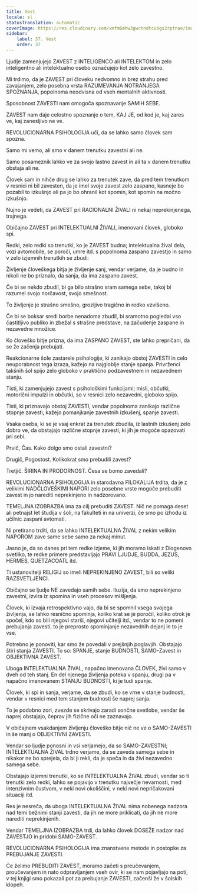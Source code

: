 ```yaml
---
title: Vest
locale: sl
statusTranslation: automatic
coverImage: https://res.cloudinary.com/xmfm6mhw3gwctndtcubgx2rptnae/image/upload/v1740337243/small_cover_educacion_fundamental_a051170f1c.webp
sidebar:
    label: 37. Vest
    order: 37
---
```

Ljudje zamenjujejo ZAVEST z INTELIGENCO ali INTELEKTOM in zelo inteligentno ali intelektualno osebo označujejo kot zelo zavestno.

Mi trdimo, da je ZAVEST pri človeku nedvomno in brez strahu pred zavajanjem, zelo posebna vrsta RAZUMEVANJA NOTRANJEGA SPOZNANJA, popolnoma neodvisna od vseh mentalnih aktivnosti.

Sposobnost ZAVESTI nam omogoča spoznavanje SAMIH SEBE.

ZAVEST nam daje celostno spoznanje o tem, KAJ JE, od kod je, kaj zares ve, kaj zanesljivo ne ve.

REVOLUCIONARNA PSIHOLOGIJA uči, da se lahko samo človek sam spozna.

Samo mi vemo, ali smo v danem trenutku zavestni ali ne.

Samo posameznik lahko ve za svojo lastno zavest in ali ta v danem trenutku obstaja ali ne.

Človek sam in nihče drug se lahko za trenutek zave, da pred tem trenutkom v resnici ni bil zavesten, da je imel svojo zavest zelo zaspano, kasneje bo pozabil to izkušnjo ali pa jo bo ohranil kot spomin, kot spomin na močno izkušnjo.

Nujno je vedeti, da ZAVEST pri RACIONALNI ŽIVALI ni nekaj neprekinjenega, trajnega.

Običajno ZAVEST pri INTELEKTUALNI ŽIVALI, imenovani človek, globoko spi.

Redki, zelo redki so trenutki, ko je ZAVEST budna; intelektualna žival dela, vozi avtomobile, se poroči, umre itd. s popolnoma zaspano zavestjo in samo v zelo izjemnih trenutkih se zbudi:

Življenje človeškega bitja je življenje sanj, vendar verjame, da je budno in nikoli ne bo priznalo, da sanja, da ima zaspano zavest.

Če bi se nekdo zbudil, bi ga bilo strašno sram samega sebe, takoj bi razumel svojo norčavost, svojo smešnost.

To življenje je strašno smešno, grozljivo tragično in redko vzvišeno.

Če bi se boksar sredi borbe nenadoma zbudil, bi sramotno pogledal vso častitljivo publiko in zbežal s strašne predstave, na začudenje zaspane in nezavedne množice.

Ko človeško bitje prizna, da ima ZASPANO ZAVEST, ste lahko prepričani, da se že začenja prebujati.

Reakcionarne šole zastarele psihologije, ki zanikajo obstoj ZAVESTI in celo neuporabnost tega izraza, kažejo na najgloblje stanje spanja. Privrženci takšnih šol spijo zelo globoko v praktično podzavestnem in nezavednem stanju.

Tisti, ki zamenjujejo zavest s psihološkimi funkcijami; misli, občutki, motorični impulzi in občutki, so v resnici zelo nezavedni, globoko spijo.

Tisti, ki priznavajo obstoj ZAVESTI, vendar popolnoma zanikajo različne stopnje zavesti, kažejo pomanjkanje zavestnih izkušenj, spanje zavesti.

Vsaka oseba, ki se je vsaj enkrat za trenutek zbudila, iz lastnih izkušenj zelo dobro ve, da obstajajo različne stopnje zavesti, ki jih je mogoče opazovati pri sebi.

Prvič, Čas. Kako dolgo smo ostali zavestni?

Drugič, Pogostost. Kolikokrat smo prebudili zavest?

Tretjič. ŠIRINA IN PRODORNOST. Česa se bomo zavedali?

REVOLUCIONARNA PSIHOLOGIJA in starodavna FILOKALIJA trdita, da je z velikimi NADČLOVEŠKIMI NAPORI zelo posebne vrste mogoče prebuditi zavest in jo narediti neprekinjeno in nadzorovano.

TEMELJNA IZOBRAZBA ima za cilj prebuditi ZAVEST. Nič ne pomaga deset ali petnajst let študija v šoli, na fakulteti in na univerzi, če smo po izhodu iz učilnic zaspani avtomati.

Ni pretirano trditi, da se lahko INTELEKTUALNA ŽIVAL z nekim velikim NAPOROM zave same sebe samo za nekaj minut.

Jasno je, da so danes pri tem redke izjeme, ki jih moramo iskati z Diogenovo svetilko, te redke primere predstavljajo PRAVI LJUDJE, BUDDA, JEZUS, HERMES, QUETZACOATL itd.

Ti ustanovitelji RELIGIJ so imeli NEPREKINJENO ZAVEST, bili so veliki RAZSVETLJENCI.

Običajno se ljudje NE zavedajo samih sebe. Iluzija, da smo neprekinjeno zavestni, izvira iz spomina in vseh procesov mišljenja.

Človek, ki izvaja retrospektivno vajo, da bi se spomnil vsega svojega življenja, se lahko resnično spominja, koliko krat se je poročil, koliko otrok je spočel, kdo so bili njegovi starši, njegovi učitelji itd., vendar to ne pomeni prebujanja zavesti, to je preprosto spominjanje nezavednih dejanj in to je vse.

Potrebno je ponoviti, kar smo že povedali v prejšnjih poglavjih. Obstajajo štiri stanja ZAVESTI. To so: SPANJE, stanje BUDNOSTI, SAMO-Zavest in OBJEKTIVNA ZAVEST.

Uboga INTELEKTUALNA ŽIVAL, napačno imenovana ČLOVEK, živi samo v dveh od teh stanj. En del njenega življenja poteka v spanju, drugi pa v napačno imenovanem STANJU BUDNOSTI, ki je tudi spanje.

Človek, ki spi in sanja, verjame, da se zbudi, ko se vrne v stanje budnosti, vendar v resnici med tem stanjem budnosti še naprej sanja.

To je podobno zori, zvezde se skrivajo zaradi sončne svetlobe, vendar še naprej obstajajo, čeprav jih fizične oči ne zaznavajo.

V običajnem vsakdanjem življenju človeško bitje nič ne ve o SAMO-ZAVESTI in še manj o OBJEKTIVNI ZAVESTI.

Vendar so ljudje ponosni in vsi verjamejo, da so SAMO-ZAVESTNI; INTELEKTUALNA ŽIVAL trdno verjame, da se zaveda samega sebe in nikakor ne bo sprejela, da bi ji rekli, da je speča in da živi nezavedno samega sebe.

Obstajajo izjemni trenutki, ko se INTELEKTUALNA ŽIVAL zbudi, vendar so ti trenutki zelo redki, lahko se pojavijo v trenutku največje nevarnosti, med intenzivnim čustvom, v neki novi okoliščini, v neki novi nepričakovani situaciji itd.

Res je nesreča, da uboga INTELEKTUALNA ŽIVAL nima nobenega nadzora nad temi bežnimi stanji zavesti, da jih ne more priklicati, da jih ne more narediti neprekinjenih.

Vendar TEMELJNA IZOBRAZBA trdi, da lahko človek DOSEŽE nadzor nad ZAVESTJO in pridobi SAMO-ZAVEST.

REVOLUCIONARNA PSIHOLOGIJA ima znanstvene metode in postopke za PREBUJANJE ZAVESTI.

Če želimo PREBUDITI ZAVEST, moramo začeti s preučevanjem, proučevanjem in nato odpravljanjem vseh ovir, ki se nam pojavljajo na poti, v tej knjigi smo pokazali pot za prebujanje ZAVESTI, začenši že v šolskih klopeh.

